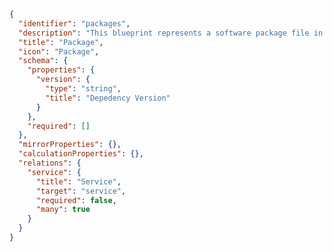 ```json showLineNumbers
{
  "identifier": "packages",
  "description": "This blueprint represents a software package file in our catalog",
  "title": "Package",
  "icon": "Package",
  "schema": {
    "properties": {
      "version": {
        "type": "string",
        "title": "Depedency Version"
      }
    },
    "required": []
  },
  "mirrorProperties": {},
  "calculationProperties": {},
  "relations": {
    "service": {
      "title": "Service",
      "target": "service",
      "required": false,
      "many": true
    }
  }
}
```
